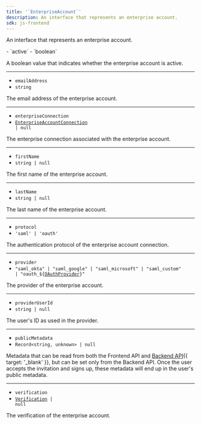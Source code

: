 ```yaml
---
title: '`EnterpriseAccount`'
description: An interface that represents an enterprise account.
sdk: js-frontend
---
```


An interface that represents an enterprise account.

<Properties>
  - `active`
  - `boolean`

  A boolean value that indicates whether the enterprise account is active.

  ---

  - `emailAddress`
  - `string`

  The email address of the enterprise account.

  ---

  - `enterpriseConnection`
  - <code>[EnterpriseAccountConnection](/docs/reference/javascript/types/enterprise-account-connection) | null</code>

  The enterprise connection associated with the enterprise account.

  ---

  - `firstName`
  - `string | null`

  The first name of the enterprise account.

  ---

  - `lastName`
  - `string | null`

  The last name of the enterprise account.

  ---

  - `protocol`
  - `'saml' | 'oauth'`

  The authentication protocol of the enterprise account connection.

  ---

  - `provider`
  - <code>"saml\_okta" | "saml\_google" | "saml\_microsoft" | "saml\_custom" | "oauth\_$\{[OAuthProvider](/docs/reference/javascript/types/sso#o-auth-provider)}"</code>

  The provider of the enterprise account.

  ---

  - `providerUserId`
  - `string | null`

  The user's ID as used in the provider.

  ---

  - `publicMetadata`
  - `Record<string, unknown> | null`

  Metadata that can be read from both the Frontend API and [Backend API](/docs/reference/backend-api){{ target: '_blank' }}, but can be set only from the Backend API. Once the user accepts the invitation and signs up, these metadata will end up in the user's public metadata.

  ---

  - `verification`
  - <code>[Verification](/docs/reference/javascript/types/verification) | null</code>

  The verification of the enterprise account.
</Properties>
